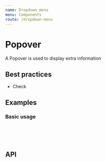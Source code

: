 ```yaml
---
name: Dropdown menu
menu: Components
route: /dropdown-menu
---
```



# Popover

A Popover is used to display extra information 

## Best practices

- Check

## Examples

### Basic usage

<Playground>
  <Popover />
  <br />
  <br />
  <br />
</Playground>

## API

<Props of={Popover} />
